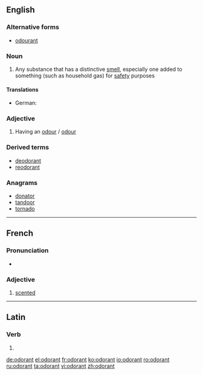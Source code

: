 ==English==

===Alternative forms===
* [[odourant]]

===Noun===
{{en-noun}}

# Any substance that has a distinctive [[smell]], especially one added to something (such as household gas) for [[safety]] purposes

====Translations====
{{trans-top|substance with distinctive smell}}
* German: {{t|de|Odoriermittel|n}}
{{trans-mid}}
{{trans-bottom}}

===Adjective===
{{en-adj}}

# Having an [[odour]] / [[odour]]

===Derived terms===
* [[deodorant]]
* [[reodorant]]

===Anagrams===
* [[donator#English|donator]]
* [[tandoor#English|tandoor]]
* [[tornado#English|tornado]]

----

==French==

===Pronunciation===
* {{audio|Fr-odorant.ogg|Audio|lang=fr}}

===Adjective===
{{fr-adj}}

# [[scented]]

----

==Latin==

===Verb===
{{la-verb-form|odōrant}}

# {{conjugation of|odōrō||3|p|pres|act|ind|lang=la}}

[[de:odorant]]
[[el:odorant]]
[[fr:odorant]]
[[ko:odorant]]
[[io:odorant]]
[[ro:odorant]]
[[ru:odorant]]
[[ta:odorant]]
[[vi:odorant]]
[[zh:odorant]]